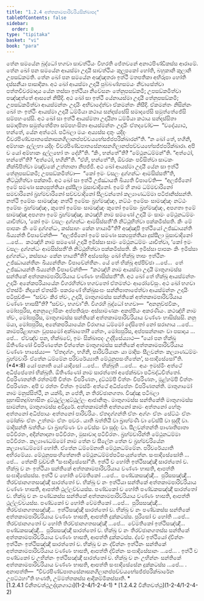 ```yaml
---
title: "1.2.4 අත්තකාමපාරිචරියසික්ඛාපද"
tableOfContents: false
sidebar:
  order: 8
type: "tipitaka"
basket: "vi"
book: "para"
---
```



<DynamicBreadcrumb />

<Division number="290" book="para">

<Paragraph number="1180" book="para">
තේන සමයේන බුද්ධෝ භගවා සාවත්ථියං විහරති ජේතවනේ අනාථපිණ්ඩිකස්ස ආරාමේ. තේන ඛෝ පන සමයේන ආයස්මා උදායී සාවත්ථියං කුලූපකෝ හෝති, බහුකානි කුලානි උපසඞ්කමති. තේන ඛෝ පන සමයේන අඤ්ඤතරා ඉත්ථී මතපතිකා අභිරූපා හෝති දස්සනීයා පාසාදිකා. අථ ඛෝ ආයස්මා උදායී පුබ්බණ්හසමයං නිවාසේත්වා පත්තචීවරමාදාය යේන තස්සා ඉත්ථියා නිවේසනං තේනුපසඞ්කමි; උපසඞ්කමිත්වා පඤ්ඤත්තේ ආසනේ නිසීදි. අථ ඛෝ සා ඉත්ථී යේනායස්මා උදායී තේනුපසඞ්කමි; උපසඞ්කමිත්වා ආයස්මන්තං උදායිං අභිවාදේත්වා ඒකමන්තං නිසීදි. ඒකමන්තං නිසින්නං ඛෝ තං ඉත්ථිං ආයස්මා උදායී ධම්මියා කථාය සන්දස්සේසි සමාදපේසි සමුත්තේජේසි සම්පහංසේසි. අථ ඛෝ සා ඉත්ථී ආයස්මතා උදායිනා ධම්මියා කථාය සන්දස්සිතා සමාදපිතා සමුත්තේජිතා සම්පහංසිතා ආයස්මන්තං උදායිං ඒතදවෝච—  “වදේය්‍යාථ, භන්තේ, යේන අත්ථෝ. පටිබලා මයං අය්‍යස්ස දාතුං යදිදං චීවරපිණ්ඩපාතසේනාසනගිලානප්පච්චයභේසජ්ජපරික්ඛාරන්”ති.



</Paragraph>

<Paragraph number="1181" book="para">
“න ඛෝ තේ, භගිනි, අම්හාකං දුල්ලභා යදිදං චීවරපිණ්ඩපාතසේනාසනගිලානප්පච්චයභේසජ්ජපරික්ඛාරා. අපි ච යෝ අම්හාකං දුල්ලභෝ තං දේහී”ති. “කිං, භන්තේ”ති? “මේථුනධම්මන්”ති. “අත්ථෝ, භන්තේ”ති? “අත්ථෝ, භගිනී”ති. “ඒහි, භන්තේ”ති, ඕවරකං පවිසිත්වා සාටකං නික්ඛිපිත්වා මඤ්චකේ උත්තානා නිපජ්ජි. අථ ඛෝ ආයස්මා උදායී යේන සා ඉත්ථී තේනුපසඞ්කමි; උපසඞ්කමිත්වා—  “කෝ ඉමං වසලං දුග්ගන්ධං ආමසිස්සතී”ති, නිට්ඨුභිත්වා පක්කාමි.



</Paragraph>

<Paragraph number="1182" book="para">
අථ ඛෝ සා ඉත්ථී උජ්ඣායති ඛිය්‍යති විපාචේති—  “අලජ්ජිනෝ ඉමේ සමණා සක්‍යපුත්තියා දුස්සීලා මුසාවාදිනෝ. ඉමේ හි නාම ධම්මචාරිනෝ සමචාරිනෝ බ්‍රහ්මචාරිනෝ සච්චවාදිනෝ සීලවන්තෝ කල්‍යාණධම්මා පටිජානිස්සන්ති. නත්ථි ඉමේසං සාමඤ්ඤං නත්ථි ඉමේසං බ්‍රහ්මඤ්ඤං, නට්ඨං ඉමේසං සාමඤ්ඤං නට්ඨං ඉමේසං බ්‍රහ්මඤ්ඤං, කුතෝ ඉමේසං සාමඤ්ඤං කුතෝ ඉමේසං බ්‍රහ්මඤ්ඤං, අපගතා ඉමේ සාමඤ්ඤා අපගතා ඉමේ බ්‍රහ්මඤ්ඤා. කථඤ්හි නාම සමණෝ උදායී මං සාමං මේථුනධම්මං යාචිත්වා, ‘කෝ ඉමං වසලං දුග්ගන්ධං ආමසිස්සතී’ති නිට්ඨුභිත්වා පක්කමිස්සති. කිං මේ පාපකං කිං මේ දුග්ගන්ධං, කස්සාහං කේන හායාමී”ති?



</Paragraph>

<Paragraph number="1183" book="para">
අඤ්ඤාපි ඉත්ථියෝ උජ්ඣායන්ති ඛිය්‍යන්ති විපාචේන්ති—  “අලජ්ජිනෝ ඉමේ සමණා සක්‍යපුත්තියා දුස්සීලා මුසාවාදිනෝ …පේ…  කථඤ්හි නාම සමණෝ උදායී ඉමිස්සා සාමං මේථුනධම්මං යාචිත්වා, ‘කෝ ඉමං වසලං දුග්ගන්ධං ආමසිස්සතී’ති නිට්ඨුභිත්වා පක්කමිස්සති. කිං ඉමිස්සා පාපකං කිං ඉමිස්සා දුග්ගන්ධං, කස්සායං කේන හායතී”ති?



</Paragraph>

<Paragraph number="1184" book="para">
අස්සෝසුං ඛෝ භික්ඛූ තාසං ඉත්ථීනං උජ්ඣායන්තීනං ඛිය්‍යන්තීනං විපාචේන්තීනං. යේ තේ භික්ඛූ අප්පිච්ඡා …පේ…  තේ උජ්ඣායන්ති ඛිය්‍යන්ති විපාචේන්ති—  “කථඤ්හි නාම ආයස්මා උදායී මාතුගාමස්ස සන්තිකේ අත්තකාමපාරිචරියාය වණ්ණං භාසිස්සතී”ති.



</Paragraph>

<Paragraph number="1185" book="para">
අථ ඛෝ තේ භික්ඛූ ආයස්මන්තං උදායිං අනේකපරියායේන විගරහිත්වා භගවතෝ ඒතමත්ථං ආරෝචේසුං. අථ ඛෝ භගවා ඒතස්මිං නිදානේ ඒතස්මිං පකරණේ භික්ඛුසංඝං සන්නිපාතාපේත්වා ආයස්මන්තං උදායිං පටිපුච්ඡි—  “සච්චං කිර ත්වං, උදායි, මාතුගාමස්ස සන්තිකේ අත්තකාමපාරිචරියාය වණ්ණං භාසසී”ති? “සච්චං, භගවා”ති. විගරහි බුද්ධෝ භගවා—  “අනනුච්ඡවිකං, මෝඝපුරිස, අනනුලෝමිකං අප්පතිරූපං අස්සාමණකං අකප්පියං අකරණීයං. කථඤ්හි නාම ත්වං, මෝඝපුරිස, මාතුගාමස්ස සන්තිකේ අත්තකාමපාරිචරියාය වණ්ණං භාසිස්සසි. නනු මයා, මෝඝපුරිස, අනේකපරියායේන විරාගාය ධම්මෝ දේසිතෝ නෝ සරාගාය …පේ…  කාමපරිළාහානං වූපසමෝ අක්ඛාතෝ? නේතං, මෝඝපුරිස, අප්පසන්නානං වා පසාදාය …පේ…  ඒවඤ්ච පන, භික්ඛවේ, ඉමං සික්ඛාපදං උද්දිසේය්‍යාථ—



</Paragraph>

</Division>
<Division number="291" book="para">

<Paragraph number="1186" book="para">
<Emphasis>“යෝ පන භික්ඛු ඕතිණ්ණෝ විපරිණතේන චිත්තේන මාතුගාමස්ස සන්තිකේ අත්තකාමපාරිචරියාය වණ්ණං භාසේය්‍ය—  ‘ඒතදග්ගං, භගිනි, පාරිචරියානං යා මාදිසං සීලවන්තං කල්‍යාණධම්මං බ්‍රහ්මචාරිං ඒතේන ධම්මේන පරිචරේය්‍යාති මේථුනුපසංහිතේන’, සංඝාදිසේසෝ”</Emphasis>ති. (*4*:<Emphasis>8</Emphasis>)



</Paragraph>

</Division>
<Division number="292" book="para">

<Paragraph number="1187" book="para">
<Emphasis>යෝ පනා</Emphasis>ති යෝ යාදිසෝ …පේ…  <Emphasis>භික්ඛූ</Emphasis>ති …පේ…  අයං ඉමස්මිං අත්ථේ අධිප්පේතෝ භික්ඛූති.



</Paragraph>

<Paragraph number="1188" book="para">
<Emphasis>ඕතිණ්ණෝ</Emphasis> නාම සාරත්තෝ අපේක්ඛවා පටිබද්ධචිත්තෝ.



</Paragraph>

<Paragraph number="1189" book="para">
<Emphasis>විපරිණතන්</Emphasis>ති රත්තම්පි චිත්තං විපරිණතං, දුට්ඨම්පි චිත්තං විපරිණතං, මූළ්හම්පි චිත්තං විපරිණතං. අපි ච රත්තං චිත්තං ඉමස්මිං අත්ථේ අධිප්පේතං විපරිණතන්ති.



</Paragraph>

<Paragraph number="1190" book="para">
<Emphasis>මාතුගාමෝ</Emphasis> නාම මනුස්සිත්ථී, න යක්ඛී, න පේතී, න තිරච්ඡානගතා. විඤ්ඤූ පටිබලා සුභාසිතදුබ්භාසිතං දුට්ඨුල්ලාදුට්ඨුල්ලං ආජානිතුං.



</Paragraph>

<Paragraph number="1191" book="para">
<Emphasis>මාතුගාමස්ස සන්තිකේ</Emphasis>ති මාතුගාමස්ස සාමන්තා, මාතුගාමස්ස අවිදූරේ.



</Paragraph>

<Paragraph number="1192" book="para">
<Emphasis>අත්තකාමන්</Emphasis>ති අත්තනෝ කාමං අත්තනෝ හේතුං අත්තනෝ අධිප්පායං අත්තනෝ පාරිචරියං.



</Paragraph>

<Paragraph number="1193" book="para">
<Emphasis>ඒතදග්ගන්</Emphasis>ති ඒතං අග්ගං ඒතං සේට්ඨං ඒතං මෝක්ඛං ඒතං උත්තමං ඒතං පවරං.



</Paragraph>

<Paragraph number="1194" book="para">
<Emphasis>යා</Emphasis>ති ඛත්තියී වා බ්‍රාහ්මණී වා වේස්සී වා සුද්දී වා.



</Paragraph>

<Paragraph number="1195" book="para">
<Emphasis>මාදිසන්</Emphasis>ති ඛත්තියං වා බ්‍රාහ්මණං වා වේස්සං වා සුද්දං වා.



</Paragraph>

<Paragraph number="1196" book="para">
<Emphasis>සීලවන්තන්</Emphasis>ති පාණාතිපාතා පටිවිරතං, අදින්නාදානා පටිවිරතං, මුසාවාදා පටිවිරතං.



</Paragraph>

<Paragraph number="1197" book="para">
<Emphasis>බ්‍රහ්මචාරින්</Emphasis>ති මේථුනධම්මා පටිවිරතං.



</Paragraph>

<Paragraph number="1198" book="para">
<Emphasis>කල්‍යාණධම්මෝ</Emphasis> නාම තේන ච සීලේන තේන ච බ්‍රහ්මචරියේන කල්‍යාණධම්මෝ හෝති.



</Paragraph>

<Paragraph number="1199" book="para">
<Emphasis>ඒතේන ධම්මේනා</Emphasis>ති මේථුනධම්මේන.



</Paragraph>

<Paragraph number="1200" book="para">
<Emphasis>පරිචරේය්‍යා</Emphasis>ති අභිරමේය්‍ය.



</Paragraph>

<Paragraph number="1201" book="para">
<Emphasis>මේථුනුපසංහිතේනා</Emphasis>ති මේථුනධම්මප්පටිසංයුත්තේන.



</Paragraph>

<Paragraph number="1202" book="para">
<Emphasis>සංඝාදිසේසෝ</Emphasis>ති …පේ…  තේනපි වුච්චති “සංඝාදිසේසෝ”ති.



</Paragraph>

</Division>
<Division number="293" book="para">

<Paragraph number="1203" book="para">
ඉත්ථී ච හෝති ඉත්ථිසඤ්ඤී සාරත්තෝ ච. භික්ඛු ච නං ඉත්ථියා සන්තිකේ අත්තකාමපාරිචරියාය වණ්ණං භාසති, ආපත්ති සංඝාදිසේසස්ස.



</Paragraph>

<Paragraph number="1204" book="para">
ඉත්ථී ච හෝති වේමතිකෝ …පේ…  පණ්ඩකසඤ්ඤී…  පුරිසසඤ්ඤී…  තිරච්ඡානගතසඤ්ඤී සාරත්තෝ ච. භික්ඛු ච නං ඉත්ථියා සන්තිකේ අත්තකාමපාරිචරියාය වණ්ණං භාසති, ආපත්ති ථුල්ලච්චයස්ස.



</Paragraph>

<Paragraph number="1205" book="para">
පණ්ඩකෝ ච හෝති පණ්ඩකසඤ්ඤී සාරත්තෝ ච. භික්ඛු ච නං පණ්ඩකස්ස සන්තිකේ අත්තකාමපාරිචරියාය වණ්ණං භාසති, ආපත්ති ථුල්ලච්චයස්ස.



</Paragraph>

<Paragraph number="1206" book="para">
පණ්ඩකෝ ච හෝති වේමතිකෝ …පේ…  පුරිසසඤ්ඤී…  තිරච්ඡානගතසඤ්ඤී…  ඉත්ථිසඤ්ඤී සාරත්තෝ ච. භික්ඛු ච නං පණ්ඩකස්ස සන්තිකේ අත්තකාමපාරිචරියාය වණ්ණං භාසති, ආපත්ති දුක්කටස්ස.



</Paragraph>

<Paragraph number="1207" book="para">
පුරිසෝ ච හෝති …පේ…  තිරච්ඡානගතෝ ච හෝති තිරච්ඡානගතසඤ්ඤී …පේ…  වේමතිකෝ ඉත්ථිසඤ්ඤී…  පණ්ඩකසඤ්ඤී…  පුරිසසඤ්ඤී සාරත්තෝ ච. භික්ඛු ච නං තිරච්ඡානගතස්ස සන්තිකේ අත්තකාමපාරිචරියාය වණ්ණං භාසති, ආපත්ති දුක්කටස්ස.



</Paragraph>

<Paragraph number="1208" book="para">
ද්වේ ඉත්ථියෝ ද්වින්නං ඉත්ථීනං ඉත්ථිසඤ්ඤී සාරත්තෝ ච. භික්ඛු ච නං ද්වින්නං ඉත්ථීනං සන්තිකේ අත්තකාමපාරිචරියාය වණ්ණං භාසති, ආපත්ති ද්වින්නං සංඝාදිසේසානං …පේ… .



</Paragraph>

<Paragraph number="1209" book="para">
ඉත්ථී ච පණ්ඩකෝ ච උභින්නං ඉත්ථිසඤ්ඤී සාරත්තෝ ච. භික්ඛු ච නං උභින්නං සන්තිකේ අත්තකාමපාරිචරියාය වණ්ණං භාසති, ආපත්ති සංඝාදිසේසේන දුක්කටස්ස …පේ… .



</Paragraph>

</Division>
<Division number="294" book="para">

<Paragraph number="1210" book="para">
අනාපත්ති—  “චීවරපිණ්ඩපාතසේනාසනගිලානප්පච්චයභේසජ්ජපරික්ඛාරේන උපට්ඨහා”ති භණති, උම්මත්තකස්ස ආදිකම්මිකස්සාති.

</Paragraph>
</Division>

<TableOfContents book="para" section="1.2.4">
* [1.2.4.1 විනීතවත්ථුඋද්දානගාථා](1-2-4/1-2-4-1)
* [1.2.4.2 විනීතවත්ථු](1-2-4/1-2-4-2)
</TableOfContents>